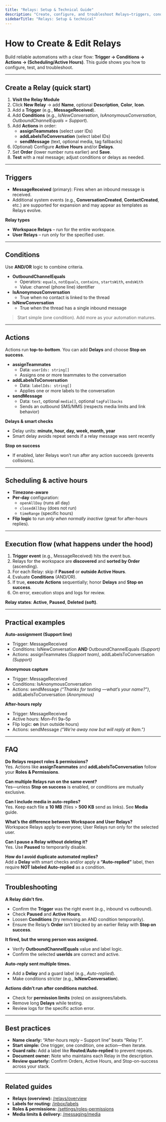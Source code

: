 ```yaml
---
title: "Relays: Setup & Technical Guide"
description: "Create, configure, and troubleshoot Relays—triggers, conditions, actions, schedules, examples, FAQ."
sidebarTitle: "Relays: Setup & technical"
---
```


# How to Create & Edit Relays

Build reliable automations with a clear flow: **Trigger → Conditions → Actions → (Scheduling/Active Hours)**. This guide shows you how to configure, test, and troubleshoot.

---

## Create a Relay (quick start)

1. **Visit the Relay Module**
2. Click **New Relay** → add **Name**, optional **Description**, **Color**, **Icon**.
3. Add a **Trigger** (e.g., **MessageReceived**).
4. Add **Conditions** (e.g., _IsNewConversation_, _IsAnonymousConversation_, _OutboundChannelEquals = Support_).
5. Add **Actions** in order:
   - **assignTeammates** (select user IDs)
   - **addLabelsToConversation** (select label IDs)
   - **sendMessage** (text, optional media, tag fallbacks)
6. (Optional) Configure **Active Hours** and/or **Delays**.
7. Set **Order** (lower number runs earlier) and **Save**.
8. **Test** with a real message; adjust conditions or delays as needed.

---

## Triggers

- **MessageReceived** (primary): Fires when an inbound message is received.
- Additional system events (e.g., **ConversationCreated**, **ContactCreated**, etc.) are supported for expansion and may appear as templates as Relays evolve.

**Relay types**

- **Workspace Relays** – run for the entire workspace.
- **User Relays** – run only for the specified user.

---

## Conditions

Use **AND/OR** logic to combine criteria.

- **OutboundChannelEquals**
  - Operators: `equals`, `notEquals`, `contains`, `startsWith`, `endsWith`
  - Value: channel (phone line) identifier
- **IsAnonymousConversation**
  - True when no contact is linked to the thread
- **IsNewConversation**
  - True when the thread has a single inbound message

> Start simple (one condition). Add more as your automation matures.

---

## Actions

Actions run **top-to-bottom**. You can add **Delays** and choose **Stop on success**.

- **assignTeammates**
  - Data: `userIds: string[]`
  - Assigns one or more teammates to the conversation
- **addLabelsToConversation**
  - Data: `labelIds: string[]`
  - Applies one or more labels to the conversation
- **sendMessage**
  - Data: `text`, optional `media[]`, optional `tagFallbacks`
  - Sends an outbound SMS/MMS (respects media limits and link behavior)

**Delays & smart checks**

- Delay units: **minute, hour, day, week, month, year**
- Smart delay avoids repeat sends if a relay message was sent recently

**Stop on success**

- If enabled, later Relays won’t run after any action succeeds (prevents collisions).

---

## Scheduling & active hours

- **Timezone-aware**
- **Per-day** configuration:
  - `openAllDay` (runs all day)
  - `closedAllDay` (does not run)
  - `timeRange` (specific hours)
- **Flip logic** to run _only when normally inactive_ (great for after-hours replies).

---

## Execution flow (what happens under the hood)

1. **Trigger event** (e.g., MessageReceived) hits the event bus.
2. Relays for the workspace are **discovered** and **sorted by Order** (ascending).
3. For each Relay: skip if **Paused** or **outside Active Hours**.
4. Evaluate **Conditions** (AND/OR).
5. If true, **execute Actions** sequentially; honor **Delays** and **Stop on success**.
6. On error, execution stops and logs for review.

**Relay states**: **Active**, **Paused**, **Deleted (soft)**.

---

## Practical examples

**Auto-assignment (Support line)**

- Trigger: MessageReceived
- Conditions: IsNewConversation **AND** OutboundChannelEquals _(Support)_
- Actions: assignTeammates _(Support team)_, addLabelsToConversation _(Support)_

**Anonymous capture**

- Trigger: MessageReceived
- Conditions: IsAnonymousConversation
- Actions: sendMessage _(“Thanks for texting —what’s your name?”)_, addLabelsToConversation _(Anonymous)_

**After-hours reply**

- Trigger: MessageReceived
- Active hours: Mon–Fri 9a–5p
- Flip logic: **on** (run outside hours)
- Actions: sendMessage _(“We’re away now but will reply at 9am.”)_

---

## FAQ

**Do Relays respect roles & permissions?**\
Yes. Actions like **assignTeammates** and **addLabelsToConversation** follow your **Roles & Permissions**.

**Can multiple Relays run on the same event?**\
Yes—unless **Stop on success** is enabled, or conditions are mutually exclusive.

**Can I include media in auto-replies?**\
Yes. Keep each file **≤ 10 MB** (files \> **500 KB** send as links). See **Media** guide.

**What’s the difference between Workspace and User Relays?**\
Workspace Relays apply to everyone; User Relays run only for the selected user.

**Can I pause a Relay without deleting it?**\
Yes. Use **Paused** to temporarily disable.

**How do I avoid duplicate automated replies?**\
Add a **Delay** with smart checks and/or apply a **“Auto-replied”** label, then require **NOT labeled Auto-replied** as a condition.

---

## Troubleshooting

**A Relay didn’t fire.**

- Confirm the **Trigger** was the right event (e.g., inbound vs outbound).
- Check **Paused** and **Active Hours**.
- Loosen **Conditions** (try removing an AND condition temporarily).
- Ensure the Relay’s **Order** isn’t blocked by an earlier Relay with **Stop on success**.

**It fired, but the wrong person was assigned.**

- Verify **OutboundChannelEquals** value and label logic.
- Confirm the selected **userIds** are correct and active.

**Auto-reply sent multiple times.**

- Add a **Delay** and a guard label (e.g., _Auto-replied_).
- Make conditions stricter (e.g., **IsNewConversation**).

**Actions didn’t run after conditions matched.**

- Check for **permission limits** (roles) on assignees/labels.
- Remove long **Delays** while testing.
- Review logs for the specific action error.

---

## Best practices

- **Name clearly:** “After-hours reply – Support line” beats “Relay 1”.
- **Start simple:** One trigger, one condition, one action—then iterate.
- **Guard rails:** Add a label like **Routed**/**Auto-replied** to prevent repeats.
- **Document owner:** Note who maintains each Relay in the description.
- **Review quarterly:** Confirm Orders, Active Hours, and Stop-on-success across your stack.

---

## Related guides

- **Relays (overview):** [/relays/overview](/relays/overview)
- **Labels for routing:** [/inbox/labels](/inbox/labels)
- **Roles & permissions:** [/settings/roles-permissions](/settings/roles-permissions)
- **Media limits & delivery:** [/messaging/media](/messaging/media)